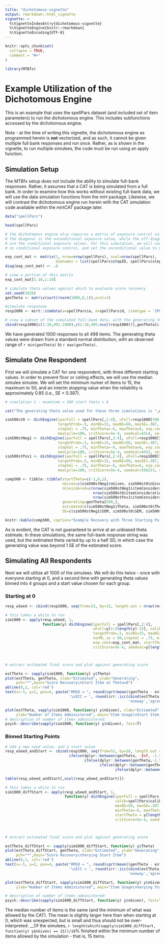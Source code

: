 ```yaml
---
title: "dichotomous-vignette"
output: rmarkdown::html_vignette
vignette: >
  %\VignetteIndexEntry{dichotomous-vignette}
  %\VignetteEngine{knitr::rmarkdown}
  %\VignetteEncoding{UTF-8}
---
```


```r
knitr::opts_chunk$set(
  collapse = TRUE,
  comment = "#>"
)
```

```r
library(MTBfx)
```


# Example Utilization of the Dichotomous Engine

This is an example that uses the spellPars dataset (and included set of item parameters) to run the dichotomous engine. This includes subfunctions accessed by the dichotomous engine.

Note - at the time of writing this vignette, the dichotomous engine as programmed herein is __not__ vectorized, and as such, it cannot be given multiple full bank responses and run once. Rather, as is shown in the vignette, to run multiple simulees, the code must be run using an apply function.

## Simulation Setup

The MTBfx setup does not include the ability to simulate full-bank responses. Rather, it assumes that a CAT is being simulated from a full bank. In order to examine how this works without existing full-bank data, we will use the data simulation functions from the _mirt_ package. Likewise, we will contrast the dichotomous engine run herein with the CAT simulation code available within the _mirtCAT_ package later.

```r

data("spellPars")

head(spellPars)

# the dichotomous engine also requires a matrix of exposure control values.
# the diagonal is the unconditional exposure value, while the off-diagonals
# are the conditional exposure values. For this simulation, we will use
# no conditional exposure control, and set the unconditional value to 0.6.

exp_cont_mat <- matrix(1, nrow=nrow(spellPars), ncol=nrow(spellPars), 
                       dimnames = list(spellPars$stepID, spellPars$stepID))
diag(exp_cont_mat) <- .6

# view a portion of this matrix
exp_cont_mat[1:10,1:10]

# simulate theta values against which to evaluate score recovery
set.seed(1026)
genTheta <- matrix(sort(rnorm(1000,0,1)),ncol=1)

#simulate responses
resp1000 <- mirt::simdata(a=spellPars$a, d=spellPars$d, itemtype = '2PL', Theta=genTheta)

# view a subset of the simulated full-bank data, with the generating theta values
cbind(resp1000[c(1:10,991:1000),c(1:10,495:ncol(resp1000))],genTheta[c(1:10,991:1000)])

```

We have generated 1000 responses to all 498 items. The generating theta values were drawn from a standard normal distribution, with an observed range of `r min(genTheta)` to `r max(genTheta)`. 

## Simulate One Respondent

First we will simulate a CAT for one respondent, with three different starting values. In order to prevent floor or ceiling effects, we will use the median simulee simulee. We will set the minimum numer of items to 15, the maximum to 50, and an interim stopping value when the reliability is approximately 0.85 (i.e., SE < 0.387).

```r

# simulation 1 - examinee = 500 start theta = 0

cat("The generating theta value used for these three simulations is ",genTheta[500,])

sim500st0 <- dichEngine(iparFull = spellPars[,2:4], uFull=resp1000[500,], calib=spellPars$calib,
                        targetProb=.5, minNI=15, maxNI=50, maxSE=.387, nonML_se = 99,
                        stepVal = .75, minTheta=-6, maxTheta=6, exp.cont=exp_cont_mat, startTheta = 0,
                        maxCycle=100, critScore=5e-4, seedval=4314, verbose=F)
sim500stNeg1 <- dichEngine(iparFull = spellPars[,2:4], uFull=resp1000[500,], calib=spellPars$calib,
                        targetProb=.5, minNI=15, maxNI=50, maxSE=.387, nonML_se = 99,
                        stepVal = .75, minTheta=-6, maxTheta=6, exp.cont=exp_cont_mat, startTheta = -1,
                        maxCycle=100, critScore=5e-4, seedval=4432, verbose=F)
sim500stPos1 <- dichEngine(iparFull = spellPars[,2:4], uFull=resp1000[500,], calib=spellPars$calib,
                        targetProb=.5, minNI=15, maxNI=50, maxSE=.387, nonML_se = 99,
                        stepVal = .75, minTheta=-6, maxTheta=6, exp.cont=exp_cont_mat, startTheta = 1,
                        maxCycle=100, critScore=5e-4, seedval=556213, verbose=F)

comp500 <- tibble::tibble(startTheta=c(-1,0,1),
                          nGiven=c(sim500stNeg1$nGiven, sim500st0$nGiven, sim500stPos1$nGiven),
                          nConsidered=c(nrow(sim500stNeg1$itemConsideration),
                                        nrow(sim500st0$itemConsideration),
                                        nrow(sim500stPos1$itemConsideration)),
                          generating=genTheta[500,],
                          estimated=c(sim500stNeg1$Theta, sim500st0$Theta, sim500stPos1$Theta),
                          SE=c(sim500stNeg1$SEM, sim500st0$SEM, sim500stPos1$SEM))

knitr::kable(comp500, caption="Example Recovery with Three Starting Points", digits=3)

```

As is evident, the CAT is not guaranteed to arrive at an unbiased theta estimate. In these simulations, the same full-bank response string was used, but the estimated theta varied by up to a half SD, in which case the generating value was beyond 1 SE of the estimated score. 

## Simulating All Respondents

Next we will utilize all 1000 of the simulees. We will do this twice - once with everyone starting at 0, and a second time with generating theta values binned into 4 groups and a start value chosen for each group.

### Starting at 0

```r

resp_wSeed <- cbind(resp1000, seq(from=23, by=32, length.out = nrow(resp1000)))

# this takes a while to run
sim1000 <- apply(resp_wSeed, 1, 
                 function(y) dichEngine(iparFull = spellPars[,2:4], 
                                        uFull=y[1:(length(y)-1)], calib=spellPars$calib,
                                        targetProb=.5, minNI=15, maxNI=50, maxSE=.387, 
                                        nonML_se = 99,stepVal = .75, minTheta=-6, maxTheta=6, 
                                        exp.cont=exp_cont_mat, startTheta = 1,maxCycle=100, 
                                        critScore=5e-4, seedval=y[length(y)], verbose=F))



# extract estimated final score and plot against generating score

estTheta <- sapply(sim1000, function(y) y$Theta)
plot(estTheta, genTheta, xlab="Estimated", ylab="Generating",
     pch="*",main="Score Recovery\nStart Item at Theta=0")
abline(0,1, col='red')
text(x=-5, y=2, pos=4, paste("RMSD = ", round(sqrt(mean((genTheta - estTheta)^2)),3),
                             '\nICC = ', round(irr::icc(cbind(estTheta,genTheta), 
                                                        'oneway','agreement')$value, 3)))

plot(estTheta, sapply(sim1000, function(y) y$nGiven), xlab="Estimated",
     ylab="Number of Items Administered", main="Item Usage\nStart Item at Theta=0", pch="*")
# description of number of items administered:
psych::describe(sapply(sim1000, function(y) y$nGiven), fast=T)

```

### Binned Starting Points

```r

# add a new seed value, and a start value
resp_wSeed_andStart <- cbind(resp1000, seq(from=52, by=18, length.out = nrow(resp1000)), 
                             ifelse(dplyr::between(genTheta, -Inf, -1.5), -2,
                                    ifelse(dplyr::between(genTheta,-1.5, 0), -1,
                                           ifelse(dplyr::between(genTheta, 0, 1.5), 1,
                                                  ifelse(dplyr::between(genTheta, 1.5, Inf), 2, 0)))))

table(resp_wSeed_andStart[,ncol(resp_wSeed_andStart)])

# this takes a while to run
sim1000_diffStart <- apply(resp_wSeed_andStart, 1, 
                           function(y) dichEngine(iparFull = spellPars[,2:4], uFull=y[1:(length(y)-2)],
                                                  calib=spellPars$calib,targetProb=.5, minNI=15, 
                                                  maxNI=50, maxSE=.387, nonML_se = 99,stepVal = .75, 
                                                  minTheta=-6, maxTheta=6,exp.cont=exp_cont_mat, 
                                                  startTheta = y[length(y)],maxCycle=100,
                                                  critScore=5e-4, seedval=y[(length(y)-1)], verbose=F))



# extract estimated final score and plot against generating score

estTheta_diffStart <- sapply(sim1000_diffStart, function(y) y$Theta)
plot(estTheta_diffStart, genTheta, xlab="Estimated", ylab="Generating",
     pch="*",main="Score Recovery\nVarying Start Item")
abline(0,1, col='red')
text(x=-5, y=2, pos=4, paste("RMSD = ", round(sqrt(mean((genTheta - estTheta_diffStart)^2)),3),
                             '\nICC = ', round(irr::icc(cbind(estTheta_diffStart,genTheta),
                                                        'oneway','agreement')$value, 3)))

plot(estTheta_diffStart, sapply(sim1000_diffStart, function(y) y$nGiven), xlab="Estimated",
     ylab="Number of Items Administered", main="Item Usage\nVarying Start Item", pch="*")

# description of number of items administered:
psych::describe(sapply(sim1000_diffStart, function(y) y$nGiven), fast=T)

```

The median number of items is the same (and the minimum of what was allowed by the CAT). The mean is slightly larger here than when starting at 0, which was unexpected, but is small and thus should not be over-interpreted. __Of the simulees, `r length(which(sapply(sim1000_diffStart, function(y) y$nGiven) == 15))/10`% finished within the minimum number of items allowed by the simulation - that is, 15 items.
